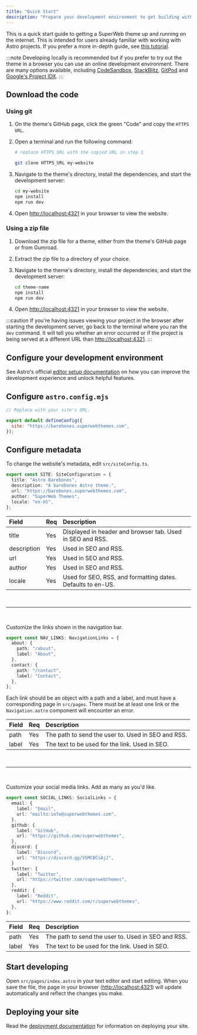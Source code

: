 ```yaml
---
title: "Quick Start"
description: "Prepare your development environment to get building with SuperWeb Themes."
---
```



This is a quick start guide to getting a SuperWeb theme up and running on the internet. This is intended for users already familiar with working with Astro projects. If you prefer a more in-depth guide, see [this tutorial](../tutorial/0-introduction).

:::note
Developing locally is recommended but if you prefer to try out the theme in a browser you can use an online development environment. There are many options available, including [CodeSandbox](https://codesandbox.io/), [StackBlitz](https://stackblitz.com/), [GitPod](https://www.gitpod.io/) and [Google's Project IDX](https://idx.google.com/).
:::

## Download the code

### Using git

<Steps>

1. On the theme's GitHub page, click the green "Code" and copy the `HTTPS URL`.

2. Open a terminal and run the following command:

   ```bash frame="code" title="~/Downloads"
   # replace HTTPS_URL with the copied URL in step 1

   git clone HTTPS_URL my-website
   ```

3. Navigate to the theme's directory, install the dependencies, and start the development server:

   ```bash frame="code" title="~/Downloads/my-website"
   cd my-website
   npm install
   npm run dev
   ```

4. Open [http://localhost:4321](http://localhost:4321) in your browser to view the website.

</Steps>

### Using a zip file

<Steps>

1. Download the zip file for a theme, either from the theme's GitHub page or from Gumroad.

2. Extract the zip file to a directory of your choice.

3. Navigate to the theme's directory, install the dependencies, and start the development server:

   ```bash frame="code" title="~/Downloads/theme-name"
   cd theme-name
   npm install
   npm run dev
   ```

4. Open [http://localhost:4321](http://localhost:4321) in your browser to view the website.

</Steps>

:::caution
If you're having issues viewing your project in the browser after starting the development server, go back to the terminal where you ran the `dev` command. It will tell you whether an error occurred or if the project is being served at a different URL than [http://localhost:4321](http://localhost:4321).
:::

## Configure your development environment

See Astro's official [editor setup documentation](https://docs.astro.build/en/editor-setup/) on how you can improve the development experience and unlock helpful features.

## Configure `astro.config.mjs`

```js title="astro.config.mjs"
// Replace with your site's URL.

export default defineConfig({
  site: "https://barebones.superwebthemes.com",
});
```

## Configure metadata

To change the website's metadata, edit `src/siteConfig.ts`.

```ts frame="code" title="/src/siteConfig.ts"
export const SITE: SiteConfiguration = {
  title: "Astro Barebones",
  description: "A barebones Astro theme.",
  url: "https://barebones.superwebthemes.com",
  author: "SuperWeb Themes",
  locale: "en-US",
};
```

| Field       | Req | Description                                                 |
| :---------- | :-- | :---------------------------------------------------------- |
| title       | Yes | Displayed in header and browser tab. Used in SEO and RSS.   |
| description | Yes | Used in SEO and RSS.                                        |
| url         | Yes | Used in SEO and RSS.                                        |
| author      | Yes | Used in SEO and RSS.                                        |
| locale      | Yes | Used for SEO, RSS, and formatting dates. Defaults to en-US. |

<br />
<hr />
<br />

Customize the links shown in the navigation bar.

```ts frame="code" title="/src/siteConfig.ts"
export const NAV_LINKS: NavigationLinks = {
  about: {
    path: "/about",
    label: "About",
  },
  contact: {
    path: "/contact",
    label: "Contact",
  },
};
```

Each link should be an object with a path and a label, and must have a corresponding page in `src/pages`. There must be at least one link or the `Navigation.astro` component will encounter an error.

| Field | Req | Description                                        |
| :---- | :-- | :------------------------------------------------- |
| path  | Yes | The path to send the user to. Used in SEO and RSS. |
| label | Yes | The text to be used for the link. Used in SEO.     |

<br />
<hr />
<br />

Customize your social media links. Add as many as you'd like.

```ts frame="code" title="src/siteConfig.ts"
export const SOCIAL_LINKS: SocialLinks = {
  email: {
    label: "Email",
    url: "mailto:info@superwebthemes.com",
  },
  github: {
    label: "GitHub",
    url: "https://github.com/superwebthemes",
  },
  discord: {
    label: "Discord",
    url: "https://discord.gg/V5MCBCsAjJ",
  }
  twitter: {
    label: "Twitter",
    url: "https://twitter.com/superwebthemes",
  },
  reddit: {
    label: "Reddit",
    url: "https://www.reddit.com/r/superwebthemes",
  },
};
```

| Field | Req | Description                                        |
| :---- | :-- | :------------------------------------------------- |
| path  | Yes | The path to send the user to. Used in SEO and RSS. |
| label | Yes | The text to be used for the link. Used in SEO.     |

## Start developing

Open `src/pages/index.astro` in your text editor and start editing. When you save the file, the page in your browser ([http://localhost:4321](localhost:4321)) will update automatically and reflect the changes you make.

## Deploying your site

Read the [deployment documentation](https://docs.astro.build/en/guides/deploy/) for information on deploying your site.
